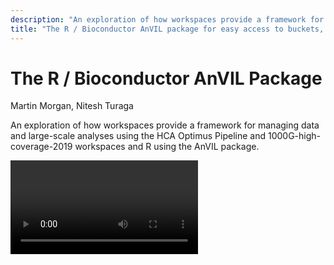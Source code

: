 ```yaml
---
description: "An exploration of how workspaces provide a framework for managing data and large-scale analyses."
title: "The R / Bioconductor AnVIL package for easy access to buckets, data, and workflows, and fast package installation"
---
```


# The R / Bioconductor AnVIL Package

<Subheader>Martin Morgan, Nitesh Turaga</Subheader>

An exploration of how workspaces provide a framework for managing data and large-scale analyses using the HCA Optimus Pipeline and 1000G-high-coverage-2019 workspaces and R using the AnVIL package.

<Video url="https://youtu.be/DO6RjmGjIZA" />

<Alert icon={false} severity="info">
  <AlertTitle>Notes</AlertTitle>

  1. Visit the [course schedule](/events/bioconductor-popup-workshops-20210503#other-sessions) for links to the recorded session, and to other workshops in the series.
  1. The material below requires a billing account. We provide a billing account during the workshop, but if you're following along on your own see '[Next Steps](/learn/data-analysts/the-r-bioconductor-anvil-package#next-steps)' for how to create a billing account.
  1. Access to the workspaces we use may require registration; please [sign up](https://forms.gle/HCY2DM2QsuxAwdhv6) with your AnVIL email address.

</Alert>

## Learning Objectives

This week we'll explore how workspaces provide a framework for managing data and large-scale analyses. We use the [HCA Optimus Pipeline](https://anvil.terra.bio/#workspaces/featured-workspaces-hca/HCA_Optimus_Pipeline) and [1000G-high-coverage-2019](https://anvil.terra.bio/#workspaces/anvil-datastorage/1000G-high-coverage-2019) package.

## Key Resources

- Visit https://anvil.terra.bio to use the AnVIL platform.
- We use [week-2-demo.R](https://gist.githubusercontent.com/mtmorgan/855b303cecd5416ef9402d04ba72e61f/raw/) to guide us through this workshop.
- We use the [HCA Optimus Pipeline](https://anvil.terra.bio/#workspaces/featured-workspaces-hca/HCA_Optimus_Pipeline) and [1000G-high-coverage-2019](https://anvil.terra.bio/#workspaces/anvil-datastorage/1000G-high-coverage-2019) workspaces as examples.
- Review the [Introduction to the AnVIL package](http://bioconductor.org/packages/release/bioc/vignettes/AnVIL/inst/doc/Introduction.html) vignette.

## Review

### Previously...

- Notes and recorded session: [Using R / Bioconductor in AnVIL](/learn/data-analysts/using-r-bioconductor-in-anvil)

### Essential Steps

- Login
- Workspaces
- Billing accounts
- Cloud environment -- (R-based) Jupyter notebooks or RStudio

### Cloud Computing Environment

- Runtime and persistent disk
- A 'personal' cloud computing environment
- Not shared with others
- Ephemeral

### FAQs

- Persistent disk mounted at
  - R / Jupyter: `/home/jupyter-user/notebooks`
  - RStudio: `/home/rstudio`
- Startup script or custom docker file for 'sudo'-like access, and for complete reproducibility

## Workshop Activities

### Setup

- Log in to [AnVIL](https://anvil.terra.bio) using the email address you used to register for the course and navigate (via the HAMBURGER) to Workspaces.
- If you cloned the Bioconductor-Workshop-Popup workspace last week, delete it now.
  ![Delete Cloned Bioconductor Workshop Popup](/consortia/learn/data-analysts/package-delete-clone.png)
- Clone the Bioconductor-Workshop-Popup.
  ![Clone Bioconductor Workshop Popup](/consortia/learn/data-analysts/package-clone-workshop.png)
- Start an RStudio cloud environment.
  ![Start an RStudio Cloud Environment](/consortia/learn/data-analysts/package-start-rstudio-1.png)
  ![Start an RStudio Cloud Environment](/consortia/learn/data-analysts/package-start-rstudio-2.png)
  ![Start an RStudio Cloud Environment](/consortia/learn/data-analysts/package-start-rstudio-3.png)
- Launch the cloud environment.
  ![Launch the Cloud Environment](/consortia/learn/data-analysts/package-launch-cloud-environment.png)
- Copy the [week-2-demo.R](https://gist.githubusercontent.com/mtmorgan/855b303cecd5416ef9402d04ba72e61f/raw/) script into a file on your cloud environment.
  ![Copy the Script](/consortia/learn/data-analysts/package-copy-script.png)

### Workflows

- In a new browser tab/window, navigate (via the HAMBURGER) to the [HCA Optimus Pipeline](https://anvil.terra.bio/#workspaces/featured-workspaces-hca/HCA_Optimus_Pipeline) workspace. This workspace demonstrates how scRNA-seq fastq files can be transformed to a 'count matrix' for interactive analysis.
  ![Navigate to the HCA Optimus Pipeline Workspace](/consortia/learn/data-analysts/package-navigate-to-hca-optimus-pipeline-workspace.png)
- Overall orientation: DATA TABLES serve as input to WORKFLOWS (scalable 'big data' computation).
  ![Data Tables Serve as Input to Workflows](/consortia/learn/data-analysts/package-data-tables.png)
- Workflows transform big data using 'Workflow Description Language' scripts producing outputs (logs, results).
  ![Workflows Transform Big Data](/consortia/learn/data-analysts/package-workflow-transform-big-data.png)
  For this workflow:
  - Single-cell RNA seq analysis.
  - Inputs are fastq files from individual samples.
  - Scripts perform alignment, UMI processing, creating a 'count' matrix of gene x cell (sample) expression matrices, etc.
  - Primary output of interest is a 'loom' file summarizing the count matrix.
- Workspace bucket / Files store workflow outputs (each workflow run has a unique identifier; logs and results are located under the identifier). Buckets also provide a location for storing and sharing interactive analysis results.
  ![Workspace bucket](/consortia/learn/data-analysts/package-workspace-bucket.png)

### The AnVIL Package

#### AnVIL Workspaces

```shell
hca = "featured-workspaces-hca/HCA_Optimus_Pipeline"
thousand_genomes = "anvil-datastorage/1000G-high-coverage-2019"

library(AnVIL)
avworkspace()    # current workspace
avworkspace(hca) # set to HCA workspace
```

#### DATA TABLE Access

```shell
avtables()

tbl = avtable("sample")
tbl

tbl %>% count(participant)

## tbl %>% avtable_import()

avworkspace(thousand_genomes)
avtables()
participant = avtable("participant")
participant

participant %>% count(POPULATION, sort = TRUE)
avtable("pedigree") %>%
    count(Population, Sex) %>%
    tidyr::pivot_wider(names_from = "Sex", values_from = "n")

## switch back to this workspace
avworkspace(hca)
```

#### Google buckets

```shell
## Copy files from google buckets to persistent disk

tbl = avtable("sample_set")
tbl

dir.create("~/loom")
gsutil_cp(tbl$loom_output_file, "~/loom/")  # see also gsutil_rsync()
dir("~/loom")

## Workspace Bucket -- 'backup' or share persistent disk to workspace bucket

avbucket()  # bucket associated with this workspace
gsutil_ls(avbucket())

avfiles_backup("~/scripts", recursive = TRUE) # see also avfiles_restore()
gsutil_ls(avbucket(), recursive = TRUE)
```

#### Fast Binary Package Installation

```shell
## do NOT update out-of-date packages yet
BiocManager::install("Bioconductor/AnVIL")

## RESTART R
AnVIL::repositories() # binary Bioconductor and CRAN package installation

## install and use LoomExperiment
AnVIL::install("LoomExperiment") # about 40 seconds, rather than 10's of minutes
sce = LoomExperiment::import("~/loom/pbmc_human_v3.loom")
```

#### Access AnVIL from Outside AnVIL

- Requires gcloud SDK installed on your computer.
- Use SDK to register your Gmail account and google billing project.
  ![Use SDK to Register Your GMail](/consortia/learn/data-analysts/package-use-sdk-to-register.png)

#### Access the AnVIL 'API'

```shell
leo = Leonardo()
leo
leo$listDisks()

terra = Terra()
tags(terra, "Workspaces")
wkspc =
    terra$listWorkspaces() %>%
    flatten() %>%
    select(-starts_with("workspace.attributes"))
wkspc
```

## Summary

### What You've Accomplished

#### Setup

- Clone a workspace, launch an RStudio cloud environment
- Navigate between workspaces

#### Workflows

- Elements of workflow structure -- DATA TABLE inputs, scripts, File outputs

#### AnVIL Package

- Selecting workspaces
- Managing DATA TABLEs
- Moving data to and from google buckets
- Fast binary package installation (in the 'devel' version of the package)
- Advanced features, e.g., local use, API access

## Next Steps

- Follow instructions at [Set up billing with $300 Google credits to explore Terra](https://support.terra.bio/hc/en-us/articles/360046295092) to enable billing for your own projects.

## Frequently Asked Questions

- Uploading workflows -- through GitHub / Dockstore, but also the Broad Methods Repository ([YouTube](https://www.youtube.com/watch?v=VtKlYqWBW6A)); see also the [WDL Puzzles](https://app.terra.bio/#workspaces/help-gatk/WDL-puzzles) workspace.
- Default name and namespace -- the runtime starts in a particular workspace, and the runtime knows the default namespace and name. So by default, I had
  ```shell
  > avworkspace()
  [1] "deeppilots-bioconductor-may3/Bioconductor-Workshop-PopUp-mtmorgan"
  ```
- `gsutil_cp(): CommandException: Downloading this composite object requires integrity checking with CRC32c, but your crcmod installation isn’t using...` This is a bug that should be fixed in the underlying image for the runtime.
